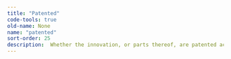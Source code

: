 ```yaml
---
title: "Patented"
code-tools: true
old-name: None
name: "patented"
sort-order: 25
description:  Whether the innovation, or parts thereof, are patented according to the method explained in Johansson, M., Nyqvist, J., & Taalbi, J. (2022).
---
```

